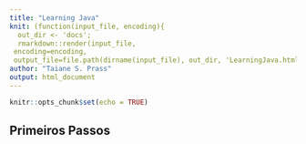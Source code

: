 ```yaml
---
title: "Learning Java"
knit: (function(input_file, encoding){
  out_dir <- 'docs';
  rmarkdown::render(input_file,
 encoding=encoding,
 output_file=file.path(dirname(input_file), out_dir, 'LearningJava.html'))})
author: "Taiane S. Prass"
output: html_document
---
```


```r
knitr::opts_chunk$set(echo = TRUE)
```

## Primeiros Passos

